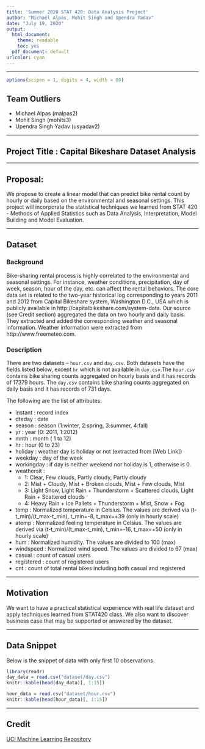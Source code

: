 ```yaml
---
title: 'Summer 2020 STAT 420: Data Analysis Project'
author: "Michael Alpas, Mohit Singh and Upendra Yadav"
date: "July 19, 2020"
output:
  html_document: 
    theme: readable
    toc: yes  
  pdf_document: default
urlcolor: cyan
---
```

---

```r
options(scipen = 1, digits = 4, width = 80)
```

## Team Outliers
 - Michael Alpas (malpas2)
 - Mohit Singh (mohits3)
 - Upendra Singh Yadav (usyadav2)
 
---

## Project Title : Capital Bikeshare Dataset Analysis
 
---

## Proposal:

We propose to create a linear model that can predict bike rental count by hourly or daily based on the environmental and seasonal settings.  This project will incorporate the statistical techniques we learned from STAT 420 - Methods of Applied Statistics such as Data Analysis, Interpretation, Model Building and Model Evaluation.

---

## Dataset 

### Background

Bike-sharing rental process is highly correlated to the environmental and seasonal settings. For instance, weather conditions, precipitation, day of week, season, hour of the day, etc. can affect the rental behaviors. The core data set is related to the two-year historical log corresponding to years 2011 and 2012 from Capital Bikeshare system, Washington D.C., USA which is publicly available in http://capitalbikeshare.com/system-data. Our source (see Credit section) aggregated the data on two hourly and daily basis. They extracted and added the corresponding weather and seasonal information. Weather information were extracted from http://www.freemeteo.com. 

### Description

There are two datasets -- `hour.csv` and `day.csv`. Both datasets have the fields listed below, except `hr` which is not available in `day.csv`.The `hour.csv` contains bike sharing counts aggregated on hourly basis and it has records of 17379 hours. The `day.csv` contains bike sharing counts aggregated on daily basis and it has records of 731 days.

The following are the list of attributes:

- instant : record index
- dteday : date
- season : season (1:winter, 2:spring, 3:summer, 4:fall)
- yr : year (0: 2011, 1:2012)
- mnth : month ( 1 to 12)
- hr : hour (0 to 23)
- holiday : weather day is holiday or not (extracted from [Web Link])
- weekday : day of the week
- workingday : if day is neither weekend nor holiday is 1, otherwise is 0.
- weathersit :
  - 1: Clear, Few clouds, Partly cloudy, Partly cloudy
  - 2: Mist + Cloudy, Mist + Broken clouds, Mist + Few clouds, Mist
  - 3: Light Snow, Light Rain + Thunderstorm + Scattered clouds, Light Rain + Scattered clouds
  - 4: Heavy Rain + Ice Pallets + Thunderstorm + Mist, Snow + Fog
- temp : Normalized temperature in Celsius. The values are derived via (t-t_min)/(t_max-t_min), t_min=-8, t_max=+39 (only in hourly scale)
- atemp : Normalized feeling temperature in Celsius. The values are derived via (t-t_min)/(t_max-t_min), t_min=-16, t_max=+50 (only in hourly scale)
- hum : Normalized humidity. The values are divided to 100 (max)
- windspeed : Normalized wind speed. The values are divided to 67 (max)
- casual : count of casual users
- registered : count of registered users
- cnt : count of total rental bikes including both casual and registered

---

## Motivation

We want to have a practical statistical experience with real life dataset and apply techniques learned from STAT420 class. We also want to discover business case that may be supported or answered by the dataset.

---

## Data Snippet

Below is the snippet of data with only first 10 observations.

```r
library(readr)
day_data = read.csv("dataset/day.csv")
knitr::kable(head(day_data)[, 1:15])

hour_data = read.csv("dataset/hour.csv")
knitr::kable(head(hour_data)[, 1:15])
```

---

## Credit

[UCI Machine Learning Repository](https://archive.ics.uci.edu/ml/datasets/bike+sharing+dataset)



